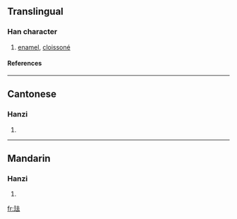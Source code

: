 {{see|琺}}

==Translingual==
===Han character===
{{Han char|rn=96|rad=玉|as=05|sn=9|four=|canj=一土土戈 (MGGI)}}
# [[enamel]], [[cloissoné]]
====References====
{{Han ref|kx=0730.081|dkj=20934|dj=1141.200|hdz=80018.170|uh=73D0|ud=29648}}

----
==Cantonese==
===Hanzi===
{{yue-hanzi|jyut=|y=faat3}}
# {{defn|Cantonese}}

----
==Mandarin==
===Hanzi===
{{cmn-hanzi|tra=琺|pin=[[fà]] (fa4)|wg=fa<sup>4</sup>}}
# {{defn|Mandarin}}

[[fr:珐]]